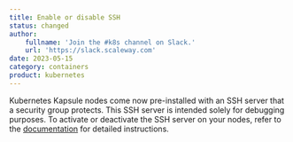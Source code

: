 ```yaml
---
title: Enable or disable SSH
status: changed
author:
    fullname: 'Join the #k8s channel on Slack.'
    url: 'https://slack.scaleway.com'
date: 2023-05-15
category: containers
product: kubernetes
---
```


Kubernetes Kapsule nodes come now pre-installed with an SSH server that a security group protects. This SSH server is intended solely for debugging purposes. To activate or deactivate the SSH server on your nodes, refer to the [documentation](https://www.scaleway.com/en/docs/containers/kubernetes/how-to/enable-disable-ssh/) for detailed instructions.

